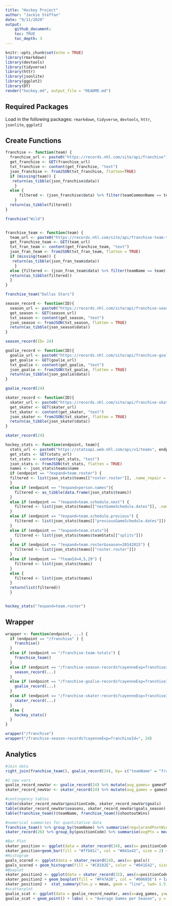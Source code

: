 ```yaml
---
title: "Hockey Project"
author: "Jackie Steffan"
date: "9/11/2020"
output: 
    github_document:
    toc: TRUE
    toc_depth: 3
---
```


```r
knitr::opts_chunk$set(echo = TRUE)
library(rmarkdown)
library(devtools)
library(tidyverse)
library(httr)
library(jsonlite)
library(ggplot2)
library(DT)
render("hockey.md", output_file = "README.md")
```

## Required Packages

Load in the following packages:
`rmarkdown`, `tidyverse`, `devtools`, `httr`, `jsonlite`, `ggplot2`

## Create Functions

```r
franchise <- function(team) {
  franchise_url <- paste0("https://records.nhl.com/site/api/franchise")
  get_franchise <- GET(franchise_url)
  txt_franchise <- content(get_franchise, "text")
  json_franchise <- fromJSON(txt_franchise, flatten=TRUE)
  if (missing(team)) {
   return(as_tibble(json_franchise$data))
    }
  else {
      filtered <- (json_franchise$data) %>% filter(teamCommonName == team)
    }
  return(as_tibble(filtered))
}

franchise("Wild")


franchise_team <- function(team) {
  team_url <- paste0("https://records.nhl.com/site/api/franchise-team-totals")
  get_franchise_team <- GET(team_url)
  txt_fran_team <- content(get_franchise_team, "text")
  json_fran_team <- fromJSON(txt_fran_team, flatten = TRUE)
  if (missing(team)) {
   return(as_tibble(json_fran_team$data))
    }
  else {filtered <- (json_fran_team$data) %>% filter(teamName == team)
  return(as_tibble(filtered))
  }
}

franchise_team("Dallas Stars")

season_record <- function(ID){
  season_url <- paste0("https://records.nhl.com/site/api/franchise-season-records?cayenneExp=franchiseId=", ID)
  get_season <- GET(season_url)
  txt_season <- content(get_season, "text")
  json_season <- fromJSON(txt_season, flatten = TRUE)
  return(as_tibble(json_season$data))
}

season_record(ID= 24)  

goalie_record <- function(ID){
  goalie_url <- paste0("https://records.nhl.com/site/api/franchise-goalie-records?cayenneExp=franchiseId=", ID)
  get_goalie <- GET(goalie_url)
  txt_goalie <- content(get_goalie, "text")
  json_goalie <- fromJSON(txt_goalie, flatten = TRUE)
  return(as_tibble(json_goalie$data))
}

goalie_record(24)

skater_record <- function(ID){
  skater_url <- paste0("https://records.nhl.com/site/api/franchise-skater-records?cayenneExp=franchiseId=", ID)
  get_skater <- GET(skater_url)
  txt_skater <- content(get_skater, "text")
  json_skater <- fromJSON(txt_skater, flatten = TRUE)
  return(as_tibble(json_skater$data))
}

skater_record(24)

hockey_stats <- function(endpoint, team){
  stats_url <- paste0("https://statsapi.web.nhl.com/api/v1/teams", endpoint)
  get_stats <- GET(stats_url)
  txt_stats <- content(get_stats, "text")
  json_stats <- fromJSON(txt_stats, flatten = TRUE)
  names <- json_stats$teams$name
  if (endpoint == "?expand=team.roster") {
  filtered <- list(json_stats$teams[["roster.roster"]], .name_repair = "unique")
  }
  else if (endpoint == "?expand=person.names"){
    filtered <- as_tibble(data.frame(json_stats$teams))
  }
  else if (endpoint == "?expand=team.schedule.next") {
    filtered <- list(json_stats$teams[["nextGameSchedule.dates"]], .name_repair = "unique", na.rm = TRUE)
  }
  else if (endpoint == "?expand=team.schedule.previous") {
    filtered <- list(json_stats$teams[["previousGameSchedule.dates"]])
  }
  else if (endpoint == "?expand=team.stats"){
    filtered <- list(json_stats$teams$teamStats[["splits"]])
  }
  else if (endpoint == "?expand=team.roster&season=20142015") {
    filtered <- list(json_stats$teams[["roster.roster"]])
  }
  else if (endpoint == "?teamId=4,5,29") {
    filtered <- list(json_stats$teams)
  }
  else {
    filtered <- list(json_stats$teams)
  }
  return(list(filtered))
  }


hockey_stats("?expand=team.roster")
```

## Wrapper
```r
wrapper <- function(endpoint, ...) {
  if (endpoint == "/franchise" ) {
    franchise()
  }
  else if (endpoint == "/franchise-team-totals") {
    franchise_team()
  }
  else if (endpoint == "/franchise-season-records?cayenneExp=franchiseId=") {
    season_record(...)
  }
  else if (endpoint == "/franchise-goalie-records?cayenneExp=franchiseId=") {
    goalie_record(...)
  }
  else if (endpoint == "/franchise-skater-records?cayenneExp=franchiseId=") {
    skater_record(...)
  }
  else {
    hockey_stats()
  }
}

wrapper("/franchise")
wrapper("/franchise-season-records?cayenneExp=franchiseId=", 24)
```

## Analytics
``` r
#Join data 
right_join(franchise_team(), goalie_record(24), by= c("teamName" = "franchiseName"))

#2 new vars
goalie_record_newVar <- goalie_record(24) %>% mutate(avg_games= gamesPlayed/seasons)
skater_record_newVar <- skater_record(24) %>% mutate(avg_games = gamesPlayed/seasons) %>% mutate(goals_season = round(goals/seasons, 0))

#contingency tables
table(skater_record_newVar$positionCode, skater_record_newVar$goals)
table(skater_record_newVar$seasons, skater_record_newVar$goals_season)
table(franchise_team()$teamName, franchise_team()$shootoutWins)

#numerical summaries for quantitative data
franchise_team() %>% group_by(teamName) %>% summarise(regularandPostWins = sum(wins))
skater_record(26) %>% group_by(positionCode) %>% summarise(avgPts = mean(goals))

#Bar Plot
skater_position <- ggplot(data = skater_record(34), aes(x= positionCode))
skater_position+geom_bar(fill = "#ffb81c", col = "#041e42", size = 2) + labs(x="Position", title= "Number of players for each position for the Nashville Predators") +scale_fill_manual(values=("#ffb81c")) + scale_x_discrete(labels = c("Center", "Defenseman", "Left Wing", "Right Wing"))
#Histogram
goals_scored <- ggplot(data = skater_record(24), aes(x= goals))
goals_scored + geom_histogram(fill = "#C8102E", color = "#041E42", size = 2, binwidth = 50) + labs(x= "Goals", title = "Goals Scored by the Washington Capitals")
#Boxplot
skater_position2 <- ggplot(data = skater_record(32), aes(x=positionCode, y=gamesPlayed))
skater_position2 + geom_boxplot(fill = "#F47A38", col = "#00685E") + labs(x="Position", y= "Games Played", title = "Box Plots of Games Played by position for the Anaheim Ducks")
skater_position2 +  stat_summary(fun.y = mean, geom = "line", lwd= 1.5, aes(group = activePlayer, col= activePlayer)) + labs(c="Position", y= "Games Played", title = "Mean games played by position for the Anaheim Ducks by active player")
#scatterplot
goalie_scat <- ggplot(data = goalie_record_newVar, aes(x=avg_games, y=wins, color = activePlayer))
goalie_scat + geom_point() + labs( x = "Average Games per Season", y = "Total Wins", title = "Total wins by Average games per Season for Washington Capitals Goalies")
````
